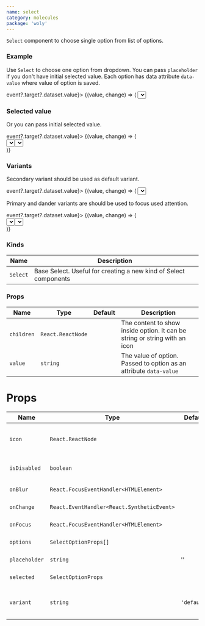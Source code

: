 ```yaml
---
name: select
category: molecules
package: 'woly'
---
```



`Select` component to choose single option from list of options.

### Example

Use `Select` to choose one option from dropdown. You can pass `placeholder` if you don't have initial selected value.
Each option has data attribute `data-value` where value of option is saved.

<Playground size="S">
  <div style={{ height: '150px' }}>
    <StateEvent initial={null} change={(event) => event?.target?.dataset.value}>
      {(value, change) => (
        <Select
          icon={<ArrowDown />}
          onChange={change}
          options={[
            { children: 'Toyota', value: 'Toyota' },
            { children: 'Opel', value: 'Opel' },
            { children: 'BMW', value: 'BMW' },
          ]}
          placeholder="Choose an option"
          selected={value}
          variant="secondary"
        />
      )}
    </StateEvent>
  </div>
</Playground>

### Selected value

Or you can pass initial selected value.

<Playground size="S">
  <div style={{ height: '150px' }}>
    <StateEvent initial="Cats" change={(event) => event?.target?.dataset.value}>
      {(value, change) => (
        <div style={{ display: 'flex' }}>
          <Select
            icon={<ArrowDown />}
            onChange={change}
            options={[
              { children: 'Cats', value: 'Cats' },
              { children: 'Dogs', value: 'Dogs' },
              { children: 'Birds', value: 'Birds' },
            ]}
            selected={value}
            variant="secondary"
          />
          <div style={{ marginLeft: '10px' }}>
            <Select
              icon={<ArrowDown />}
              onChange={() => {}}
              options={[
                { children: 'Toyota', value: 'Toyota' },
                { children: 'Opel', value: 'Opel' },
                { children: 'BMW', value: 'BMW' },
              ]}
              selected="BMW"
              isDisabled
            />
          </div>
        </div>
      )}
    </StateEvent>
  </div>
</Playground>

### Variants

Secondary variant should be used as default variant.

<Playground size="S">
  <div style={{ height: '150px' }}>
    <StateEvent initial={null} change={(event) => event?.target?.dataset.value}>
      {(value, change) => (
        <Select
          icon={<ArrowDown />}
          onChange={change}
          options={[
            { children: 'Toyota', value: 'Toyota' },
            { children: 'Opel', value: 'Opel' },
            { children: 'BMW', value: 'BMW' },
          ]}
          placeholder="Choose an option"
          selected={value}
          variant="secondary"
        />
      )}
    </StateEvent>
  </div>
</Playground>

Primary and dander variants are should be used to focus used attention.

<Playground size="S">
  <div style={{ height: '150px' }}>
    <StateEvent initial="Cats" change={(event) => event?.target?.dataset.value}>
      {(value, change) => (
        <div style={{ display: 'flex' }}>
          <Select
            icon={<ArrowDown />}
            onChange={change}
            options={[
              { children: 'Cats', value: 'Cats' },
              { children: 'Dogs', value: 'Dogs' },
              { children: 'Birds', value: 'Birds' },
            ]}
            selected={value}
            variant="primary"
          />
          <div style={{ marginLeft: '10px' }}>
            <Select
              icon={<ArrowDown />}
              onChange={() => {}}
              options={[
                { children: 'Toyota', value: 'Toyota' },
                { children: 'Opel', value: 'Opel' },
                { children: 'BMW', value: 'BMW' },
              ]}
              selected="BMW"
              variant="danger"
              isDisabled
            />
          </div>
        </div>
      )}
    </StateEvent>
  </div>
</Playground>

### Kinds

| Name     | Description                                                      |
| -------- | ---------------------------------------------------------------- |
| `Select` | Base Select. Useful for creating a new kind of Select components |

### Props

| Name       | Type              | Default | Description                                                                |
| ---------- | ----------------- | ------- | -------------------------------------------------------------------------- |
| `children` | `React.ReactNode` |         | The content to show inside option. It can be string or string with an icon |
| `value`    | `string`          |         | The value of option. Passed to option as an attribute `data-value`         |

# Props

| Name          | Type                                       | Default     | Description                                   |
| ------------- | ------------------------------------------ | ----------- | --------------------------------------------- |
| `icon`        | `React.ReactNode`                          |             | Component to show on the right side of select |
| `isDisabled`  | `boolean`                                  |             | HTML disabled attribute                       |
| `onBlur`      | `React.FocusEventHandler<HTMLElement>`     |             | On blur event handler.                        |
| `onChange`    | `React.EventHandler<React.SyntheticEvent>` |             | On change event handler.                      |
| `onFocus`     | `React.FocusEventHandler<HTMLElement>`     |             | On focus event handler.                       |
| `options`     | `SelectOptionProps[]`                      |             | An array of select options                    |
| `placeholder` | `string`                                   | ''          | Placeholder for select                        |
| `selected`    | `SelectOptionProps`                        |             | Selected option                               |
| `variant`     | `string`                                   | `'default'` | Variant prop to style InputPassword component |
